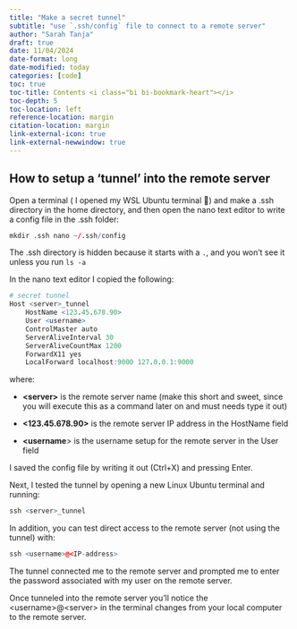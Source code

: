 ```yaml
---
title: "Make a secret tunnel"
subtitle: "use `.ssh/config` file to connect to a remote server"
author: "Sarah Tanja"
draft: true
date: 11/04/2024
date-format: long
date-modified: today
categories: [code]
toc: true
toc-title: Contents <i class="bi bi-bookmark-heart"></i>
toc-depth: 5
toc-location: left
reference-location: margin
citation-location: margin
link-external-icon: true
link-external-newwindow: true
---
```


## How to setup a 'tunnel' into the remote server

Open a terminal ( I opened my WSL Ubuntu terminal 🐧) and make a .ssh directory in the home directory, and then open the nano text editor to write a config file in the .ssh folder:

```r
mkdir .ssh nano ~/.ssh/config
```

::: callout-tip
The .ssh directory is hidden because it starts with a `.`, and you won't see it unless you run `ls -a`
:::

In the nano text editor I copied the following:

```r
# secret tunnel     
Host <server>_tunnel         
    HostName <123.45.678.90>         
    User <username>         
    ControlMaster auto         
    ServerAliveInterval 30         
    ServerAliveCountMax 1200         
    ForwardX11 yes         
    LocalForward localhost:9000 127.0.0.1:9000
```

where:

-   **\<server\>** is the remote server name (make this short and sweet, since you will execute this as a command later on and must needs type it out)

-   **\<123.45.678.90\>** is the remote server IP address in the HostName field

-   **\<username**\> is the username setup for the remote server in the User field

I saved the config file by writing it out (Ctrl+X) and pressing Enter.

Next, I tested the tunnel by opening a new Linux Ubuntu terminal and running:

```r
ssh <server>_tunnel
```

In addition, you can test direct access to the remote server (not using the tunnel) with:

```r
ssh <username>@<IP-address>
```

The tunnel connected me to the remote server and prompted me to enter the password associated with my user on the remote server.

::: callout-tip
Once tunneled into the remote server you'll notice the \<username\>\@\<server\> in the terminal changes from your local computer to the remote server.
:::
